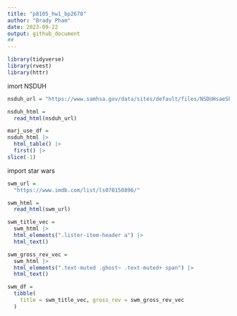 ```yaml
---
title: "p8105_hw1_bp2678"
author: "Brady Pham"
date: 2023-09-22
output: github_document
## 
---
```


```r
library(tidyverse)
library(rvest)
library(httr)
```

imort NSDUH
```r
nsduh_url = "https://www.samhsa.gov/data/sites/default/files/NSDUHsaeShortTermCHG2015/NSDUHsaeShortTermCHG2015.htm"
```


```r
nsduh_html = 
  read_html(nsduh_url)
```

```r
marj_use_df =
nsduh_html |>
  html_table() |>
  first() |>
slice(-1)
```

import star wars 
```r
swm_url = 
  "https://www.imdb.com/list/ls070150896/"

swm_html =
  read_html(swm_url)
```


```r
swm_title_vec = 
  swm_html |>
  html_elements(".lister-item-header a") |>
  html_text()

swm_gross_rev_vec = 
  swm_html |>
  html_elements(".text-muted .ghost~ .text-muted+ span") |>
  html_text()

swm_df = 
  tibble(
    title = swm_title_vec, gross_rev = swm_gross_rev_vec
  )

```














